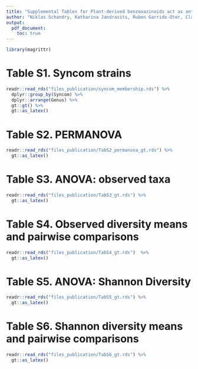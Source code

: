 ```yaml
---
title: "Supplemental Tables for Plant-derived benzoxazinoids act as antibiotics and shape bacterial communities"
author: "Niklas Schandry, Katharina Jandrasits, Ruben Garrido-Oter, Claude Becker"
output:
  pdf_document:
    toc: true
---
```


\newpage

```r
library(magrittr)
```

# Table S1. Syncom strains

```r
readr::read_rds("files_publication/syncom_membership.rds") %>% 
  dplyr::group_by(Syncom) %>% 
  dplyr::arrange(Genus) %>% 
  gt::gt() %>% 
  gt::as_latex()
```

\newpage

# Table S2. PERMANOVA

```r
readr::read_rds("files_publication/TabS2_permanova_gt.rds") %>% 
  gt::as_latex()
```

\newpage

# Table S3. ANOVA: observed taxa

```r
readr::read_rds("files_publication/TabS3_gt.rds") %>% 
  gt::as_latex()
```

\newpage

# Table S4. Observed diversity means and pairwise comparisons

```r
readr::read_rds("files_publication/TabS4_gt.rds")  %>% 
  gt::as_latex()
```

\newpage

# Table S5. ANOVA: Shannon Diversity

```r
readr::read_rds("files_publication/TabS5_gt.rds") %>% 
  gt::as_latex()
```

\newpage

# Table S6. Shannon diversity means and pairwise comparisons

```r
readr::read_rds("files_publication/TabS6_gt.rds") %>% 
  gt::as_latex()
```

